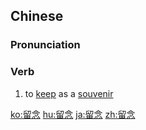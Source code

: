 ==Chinese==
{{zh-forms}}

===Pronunciation===
{{zh-pron
|m=liúniàn
|c=lau4 nim6
|ma=zh-liúniàn.ogg
|mn=liû-liām
|cat=v
}}

===Verb===
{{zh-verb}}

# to [[keep]] as a [[souvenir]]

[[ko:留念]]
[[hu:留念]]
[[ja:留念]]
[[zh:留念]]